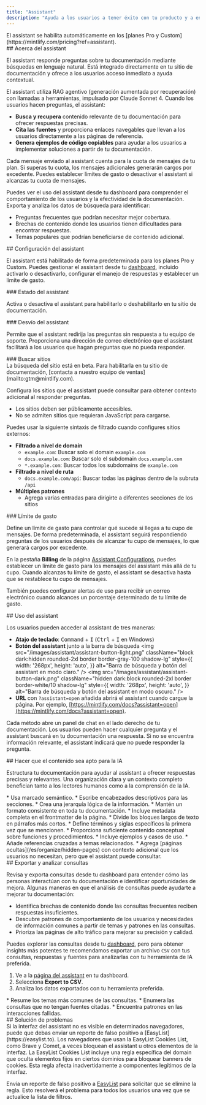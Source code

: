 ```yaml
---
title: "Assistant"
description: "Ayuda a los usuarios a tener éxito con tu producto y a encontrar respuestas más rápido"
---
```


<Info>
  El assistant se habilita automáticamente en los [planes Pro y Custom](https://mintlify.com/pricing?ref=assistant).
</Info>

<div id="about-the-assistant">
  ## Acerca del assistant
</div>

El assistant responde preguntas sobre tu documentación mediante búsquedas en lenguaje natural. Está integrado directamente en tu sitio de documentación y ofrece a los usuarios acceso inmediato a ayuda contextual.

El assistant utiliza RAG agentivo (generación aumentada por recuperación) con llamadas a herramientas, impulsado por Claude Sonnet 4. Cuando los usuarios hacen preguntas, el assistant:

* **Busca y recupera** contenido relevante de tu documentación para ofrecer respuestas precisas.
* **Cita las fuentes** y proporciona enlaces navegables que llevan a los usuarios directamente a las páginas de referencia.
* **Genera ejemplos de código copiables** para ayudar a los usuarios a implementar soluciones a partir de tu documentación.

Cada mensaje enviado al assistant cuenta para la cuota de mensajes de tu plan. Si superas tu cuota, los mensajes adicionales generarán cargos por excedente. Puedes establecer límites de gasto o desactivar el assistant si alcanzas tu cuota de mensajes.

Puedes ver el uso del assistant desde tu dashboard para comprender el comportamiento de los usuarios y la efectividad de la documentación. Exporta y analiza los datos de búsqueda para identificar:

* Preguntas frecuentes que podrían necesitar mejor cobertura.
* Brechas de contenido donde los usuarios tienen dificultades para encontrar respuestas.
* Temas populares que podrían beneficiarse de contenido adicional.

<div id="configuring-the-assistant">
  ## Configuración del assistant
</div>

El assistant está habilitado de forma predeterminada para los planes Pro y Custom. Puedes gestionar el assistant desde tu [dashboard](https://dashboard.mintlify.com/products/assistant/settings), incluido activarlo o desactivarlo, configurar el manejo de respuestas y establecer un límite de gasto.

<div id="assistant-status">
  ### Estado del assistant
</div>

Activa o desactiva el assistant para habilitarlo o deshabilitarlo en tu sitio de documentación.

<div id="assistant-deflection">
  ### Desvío del assistant
</div>

Permite que el assistant redirija las preguntas sin respuesta a tu equipo de soporte. Proporciona una dirección de correo electrónico que el assistant facilitará a los usuarios que hagan preguntas que no pueda responder.

<div id="search-sites">
  ### Buscar sitios
</div>

<Note>
  La búsqueda del sitio está en beta. Para habilitarla en tu sitio de documentación, [contacta a nuestro equipo de ventas](mailto:gtm@mintlify.com).
</Note>

Configura los sitios que el assistant puede consultar para obtener contexto adicional al responder preguntas.

* Los sitios deben ser públicamente accesibles.
* No se admiten sitios que requieran JavaScript para cargarse.

Puedes usar la siguiente sintaxis de filtrado cuando configures sitios externos:

* **Filtrado a nivel de domain**
  * `example.com`: Buscar solo el domain `example.com`
  * `docs.example.com`: Buscar solo el subdomain `docs.example.com`
  * `*.example.com`: Buscar todos los subdomains de `example.com`
* **Filtrado a nivel de ruta**
  * `docs.example.com/api`: Buscar todas las páginas dentro de la subruta `/api`
* **Múltiples patrones**
  * Agrega varias entradas para dirigirte a diferentes secciones de los sitios

<div id="spend-limit">
  ### Límite de gasto
</div>

Define un límite de gasto para controlar qué sucede si llegas a tu cupo de mensajes. De forma predeterminada, el assistant seguirá respondiendo preguntas de los usuarios después de alcanzar tu cupo de mensajes, lo que generará cargos por excedente.

En la pestaña **Billing** de la página [Assistant Configurations](https://dashboard.mintlify.com/products/assistant/settings), puedes establecer un límite de gasto para los mensajes del assistant más allá de tu cupo. Cuando alcanzas tu límite de gasto, el assistant se desactiva hasta que se restablece tu cupo de mensajes.

También puedes configurar alertas de uso para recibir un correo electrónico cuando alcances un porcentaje determinado de tu límite de gasto.

<div id="using-the-assistant">
  ## Uso del assistant
</div>

Los usuarios pueden acceder al assistant de tres maneras:

* **Atajo de teclado**: <kbd>Command</kbd> + <kbd>I</kbd> (<kbd>Ctrl</kbd> + <kbd>I</kbd> en Windows)
* **Botón del assistant** junto a la barra de búsqueda
  <img
    src="/images/assistant/assistant-button-light.png"
    className="block dark:hidden rounded-2xl border border-gray-100 shadow-lg"
    style={{
    width: '268px',
    height: 'auto',
  }}
    alt="Barra de búsqueda y botón del assistant en modo claro."
  />
  <img
    src="/images/assistant/assistant-button-dark.png"
    className="hidden dark:block rounded-2xl border border-white/10 shadow-lg"
    style={{
    width: '268px',
    height: 'auto',
  }}
    alt="Barra de búsqueda y botón del assistant en modo oscuro."
  />
* **URL** con `?assistant=open` añadida abrirá el assistant cuando cargue la página. Por ejemplo, [https://mintlify.com/docs?assistant=open](https://mintlify.com/docs?assistant=open).

Cada método abre un panel de chat en el lado derecho de tu documentación. Los usuarios pueden hacer cualquier pregunta y el assistant buscará en tu documentación una respuesta. Si no se encuentra información relevante, el assistant indicará que no puede responder la pregunta.

<div id="making-content-ai-ingestible">
  ## Hacer que el contenido sea apto para la IA
</div>

Estructura tu documentación para ayudar al assistant a ofrecer respuestas precisas y relevantes. Una organización clara y un contexto completo benefician tanto a los lectores humanos como a la comprensión de la IA.

<Card title="Estructura y organización">
  * Usa marcado semántico.
  * Escribe encabezados descriptivos para las secciones.
  * Crea una jerarquía lógica de la información.
  * Mantén un formato consistente en toda tu documentación.
  * Incluye metadata completa en el frontmatter de la página.
  * Divide los bloques largos de texto en párrafos más cortos.
</Card>

<Card title="Contexto">
  * Define términos y siglas específicos la primera vez que se mencionen.
  * Proporciona suficiente contenido conceptual sobre funciones y procedimientos.
  * Incluye ejemplos y casos de uso.
  * Añade referencias cruzadas a temas relacionados.
  * Agrega [páginas ocultas](/es/organize/hidden-pages) con contexto adicional que los usuarios no necesitan, pero que el assistant puede consultar.
</Card>

<div id="exporting-and-analyzing-queries">
  ## Exportar y analizar consultas
</div>

Revisa y exporta consultas desde tu dashboard para entender cómo las personas interactúan con tu documentación e identificar oportunidades de mejora. Algunas maneras en que el análisis de consultas puede ayudarte a mejorar tu documentación:

* Identifica brechas de contenido donde las consultas frecuentes reciben respuestas insuficientes.
* Descubre patrones de comportamiento de los usuarios y necesidades de información comunes a partir de temas y patrones en las consultas.
* Prioriza las páginas de alto tráfico para mejorar su precisión y calidad.

Puedes explorar las consultas desde tu [dashboard](https://dashboard.mintlify.com/products/assistant), pero para obtener insights más potentes te recomendamos exportar un archivo `CSV` con tus consultas, respuestas y fuentes para analizarlas con tu herramienta de IA preferida.

1. Ve a la [página del assistant](https://dashboard.mintlify.com/products/assistant) en tu dashboard.
2. Selecciona **Export to CSV**.
3. Analiza los datos exportados con tu herramienta preferida.

<Card title="Ejemplos de prompts de análisis">
  * Resume los temas más comunes de las consultas.
  * Enumera las consultas que no tengan fuentes citadas.
  * Encuentra patrones en las interacciones fallidas.
</Card>

<div id="troubleshooting">
  ## Solución de problemas
</div>

<Accordion title="No se ve la barra de chat del assistant">
  Si la interfaz del assistant no es visible en determinados navegadores, puede que debas enviar un reporte de falso positivo a [EasyList](https://easylist.to). Los navegadores que usan la EasyList Cookies List, como Brave y Comet, a veces bloquean el assistant u otros elementos de la interfaz. La EasyList Cookies List incluye una regla específica del domain que oculta elementos fijos en ciertos dominios para bloquear banners de cookies. Esta regla afecta inadvertidamente a componentes legítimos de la interfaz.

  Envía un reporte de falso positivo a [EasyList](https://github.com/easylist/easylist) para solicitar que se elimine la regla. Esto resolverá el problema para todos los usuarios una vez que se actualice la lista de filtros.
</Accordion>